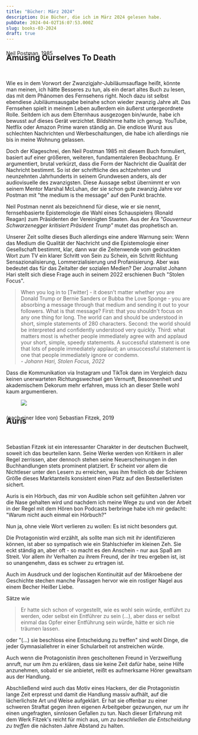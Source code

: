 ```yaml
---
title: "Bücher: März 2024"
description: Die Bücher, die ich im März 2024 gelesen habe.
pubDate: 2024-04-02T16:07:53.000Z
slug: books-03-2024
draft: true
---
```


<blockquote class="epigraph">

</blockquote>

## Amusing Ourselves To Death
<p style="transform: translateY(-3.15rem);"><Marginnote>Neil Postman, 1985</Marginnote></p>

Wie es in dem Vorwort der Zwanzigjahr-Jubiläumsauflage heißt, könnte man meinen, ich hätte Besseres zu tun, als ein derart altes Buch zu lesen, das mit dem Phänomen des Fernsehens right. Noch dazu ist selbst ebendiese Jubiläumsausgabe beinahe schon wieder zwanzig Jahre alt. Das Fernsehen spielt in meinem Leben außerdem ein äußerst untergeordnete Rolle. Seitdem ich aus dem Elternhaus ausgezogen bin/wurde, habe ich bewusst auf dieses Gerät verzichtet.  Bildshirme hatte ich genug. YouTube, Netflix oder Amazon Prime waren ständig an. Die endlose Wurst aus schlechten Nachrichten und Werbeschaltungen, die habe ich allerdings nie bis in meine Wohnung gelassen.

Doch der Klageschrei, den Neil Postman 1985 mit diesem Buch formuliert, basiert auf einer größeren, weiteren, fundamentaleren Beobachtung. Er argumentiert, brutal verkürzt, dass die Form der Nachricht die Qualität der Nachricht bestimmt. So ist der schriftliche des achtzehnten und neunzehnten Jahrhunderts in seinem Grundwesen anders, als der audiovisuelle des zwanzigsten. Diese Aussage selbst übernimmt er von seinem Mentor Marshal McLuhan, der sie schon gute zwanzig Jahre vor Postman mit "the medium is the message" auf den Punkt brachte.

Neil Postman nennt als bezeichnend für diese, wie er sie nennt, fernsehbasierte Epistemologie die Wahl eines Schauspielers (Ronald Reagan) zum Präsidenten der Vereinigten Staaten. Aus der Ära *"Gouverneur Schwarzenegger kritisiert Präsident Trump"* mutet das prophetisch an.

Unserer Zeit sollte dieses Buch allerdings eine andere Warnung sein: Wenn das Medium die Qualität der Nachricht und die Epistemologie einer Gesellschaft bestimmt, klar, dann war die Zeitenwende vom gedruckten Wort zum TV ein klarer Schritt von Sein zu Schein, ein Schritt Richtung Sensazionalisierung, Lommerzialisierung und Profanisierung. Aber was bedeutet das für das Zeitalter der sozialen Medien? Der Journalist Johann Hari stellt sich diese Frage auch in seinem 2022 erschienen Buch "Stolen Focus". <blockquote>When you log in to [Twitter] - it doesn't matter whether you are Donald Trump or Bernie Sanders or Bubba the Love Sponge - you are absorbing a message through that medium and sending it out to your followers. What is that message? First: that you shouldn't focus on any one thing for long. The world can and should be understood in short, simple statements of 280 characters. Second: the world should be interpreted and confidently understood very quickly. Third: what matters most is whether people immediately agree with and applaud your short, simple, speedy statements. A successful statement is one that lots of people immediately applaud; an unsuccessful statement is one that people immediately ignore or condemn.<footer><cite>- Johann Hari, <i>Stolen Focus, 2022</i></cite></footer></blockquote> Dass die Kommunikation via Instagram und TikTok dann im Vergleich dazu keinen unerwarteten Richtungswechsel gen Vernunft, Besonnenheit und akademischem Dekorum mehr erfahren, muss ich an dieser Stelle wohl kaum argumentieren.

<figure class="fullwidth">
<img src="/img/book-versus-tv.webp" aria-hidden />
</figure>

## Auris
<p style="transform: translateY(-3rem);"><Marginnote>(nach einer Idee von) Sebastian Fitzek, 2019</Marginnote></p>

Sebastian Fitzek ist ein interessanter Charakter in der deutschen Buchwelt, soweit ich das beurteilen kann.
Seine Werke werden von Kritikern in aller Regel zerrissen, aber dennoch stehen seine Neuerscheinungen in den Buchhandlungen stets prominent platziert.
Er scheint vor allem die Nichtleser unter den Lesern zu erreichen, was ihm freilich ob der Schieren Größe dieses Marktanteils konsistent einen Platz auf den 
Bestsellerlisten sichert.

Auris is ein Hörbuch, das mir von Audible schon seit gefühlten Jahren vor die Nase gehalten wird und nachdem ich meine Wege zu und von der Arbeit in der Regel 
mit dem Hören bon Podcasts berbringe habe ich mir gedacht: "Warum nicht auch einmal ein Hörbuch?"

Nun ja, ohne viele Wort verlieren zu wollen: Es ist nicht besonders gut.

Die Protagonistin wird erzählt, als sollte man sich mit ihr identifizieren können, ist aber so sympatisch wie ein Stahlschiefer im kleinen Zeh. Sie eckt ständig an,
aber oft - so macht es den Anschein - nur aus Spaß am Streit. Vor allem ihr Verhalten zu ihrem Freund, der ihr treu ergeben ist, ist so unangenehm, dass es schwer zu ertragen ist.

Auch im Ausdruck und der logischen Kontinuität auf der Mikroebene der Geschichte stechen manche Passagen hervor wie ein rostiger Nagel aus einem Becher Heißer Liebe.

Sätze wie

> Er hatte sich schon of vorgestellt, wie es wohl sein würde, entführt zu
> werden, oder selbst ein Entführer zu sein (...), aber dass er selbst einmal
> das Opfer einer Entführung sein würde, hätte er sich nie träumen lassen.

oder "(...) sie beschloss eine Entscheidung zu treffen" sind wohl Dinge, die jeder Gymnasiallehrer in einer Schularbeit rot anstreichen
würde.

Auch wenn die Protagonistin ihren gescholtenen Freund in Verzweiflung anruft, nur um ihm zu
erklären, dass sie keine Zeit dafür habe, seine Hilfe anzunehmen, sobald er sie anbietet, reißt es
aufmerksame Hörer gewaltsam aus der Handlung.

Abschließend wird auch das Motiv eines Hackers, der die Protagonistin lange Zeit erpresst und damit die Handlung massiv aufhält, auf die lächerlichste Art und Weise 
aufgeklärt. Er hat sie offenbar zu einer schweren Straftat gegen ihren eigenen Arbeitgeber gezwungen, nur um ihr einen ungefragten, sinnlosen Gefallen zu tun. 
Nach dieser Erfahrung mit dem Werk Fitzek's reicht für mich aus, um *zu beschließen die Entscheidung zu treffen* die nächsten Jahre Abstand zu halten.
